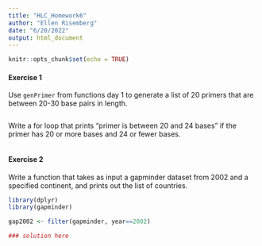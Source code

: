 ```yaml
---
title: "HLC_Homework6"
author: "Ellen Risemberg"
date: "6/20/2022"
output: html_document
---
```


```r
knitr::opts_chunk$set(echo = TRUE)
```

#### Exercise 1

Use `genPrimer` from functions day 1 to generate a list of 20 primers that are between 20-30 base pairs in length.

```r
```

Write a for loop that prints "primer is between 20 and 24 bases" if the primer has 20 or more bases and 24 or fewer bases. 

```r
```

#### Exercise 2

Write a function that takes as input a gapminder dataset from 2002 and a specified continent, and prints out the list of countries.

```r
library(dplyr)
library(gapminder)

gap2002 <- filter(gapminder, year==2002)

### solution here
```

